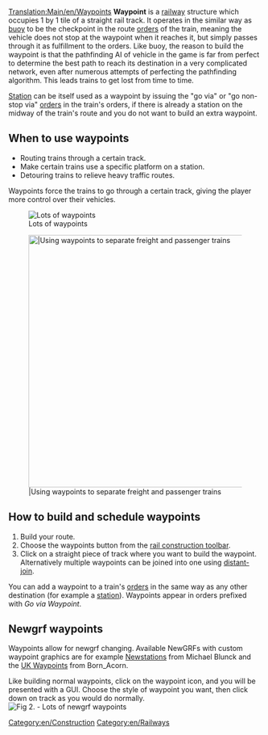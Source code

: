 [[Translation:Main/en/Waypoints]]
'''Waypoint''' is a [[Main/en/Railway construction|railway]] structure which occupies 1 by 1 tile of a straight rail track. It operates in the similar way as [[Main/en/Water Transport Tiles|buoy]] to be the checkpoint in the route [[Main/en/Orders|orders]] of the train, meaning the vehicle does not stop at the waypoint when it reaches it, but simply passes through it as fulfillment to the orders. Like buoy, the reason to build the waypoint is that the pathfinding AI of vehicle in the game is far from perfect to determine the best path to reach its destination in a very complicated network, even after numerous attempts of perfecting the pathfinding algorithm. This leads trains to get lost from time to time.

[[Main/en/Stations|Station]] can be itself used as a waypoint by issuing the "go via" or "go non-stop via" [[Main/en/Orders#Stopping options|orders]] in the train's orders, if there is already a station on the midway of the train's route and you do not want to build an extra waypoint.

==When to use waypoints==
* Routing trains through a certain track.
* Make certain trains use a specific platform on a station.
* Detouring trains to relieve heavy traffic routes.

Waypoints force the trains to go through a certain track, giving the player more control over their vehicles.

[[File:en/Checkpoints.png|center|frame|Lots of waypoints]]

[[File:en/Waypoints.png|center|thumb|500px||Using waypoints to separate freight and passenger trains]]

==How to build and schedule waypoints==

# Build your route.
# Choose the waypoints button from the [[Main/en/Railway Construction#Railway construction toolbar|rail construction toolbar]].
# Click on a straight piece of track where you want to build the waypoint. Alternatively multiple waypoints can be joined into one using [[Main/en/Distant-join stations|distant-join]].

You can add a waypoint to a train's [[Main/en/Orders|orders]] in the same way as any other destination (for example a [[Main/en/Stations|station]]). Waypoints appear in orders prefixed with ''Go via Waypoint''.

== Newgrf waypoints ==
Waypoints allow for newgrf changing. Available NewGRFs with custom waypoint graphics are for example [http://grfcrawler.tt-forums.net/details.php?do=details&id=13 Newstations] from Michael Blunck and the [http://grfcrawler.tt-forums.net/details.php?do=details&id=104 UK Waypoints] from Born_Acorn.

Like building normal waypoints, click on the waypoint icon, and you will be presented with a GUI. Choose the style of waypoint you want, then click down on track as you would do normally.
[[File:en/Newgrfwayp.png|center|frame|Fig 2. - Lots of newgrf waypoints]]

[[Category:en/Construction]]
[[Category:en/Railways]]